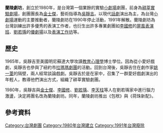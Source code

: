 {{unreferenced|time=2015-10-04T23:34:41+00:00}}
{{infobox Organization
|name             = 蘭陵劇坊
|original_name    = [[耕莘實驗劇場|耕莘實驗劇場]]
|image            = 
|image_border     = 
|size             = 
|border           = 
|caption          = 
|map              = 
|msize            = 
|mcaption         = 
|abbreviation     = 
|motto            = 
|formation        = 1980年
|founder          = 團長：[[金士傑|金士傑]]
|extinction       = 1991年
|type             = 
|status           = 
|purpose          = 
|location         = {{TWN}}
|region_served    = 
|membership       = 
|language         = 
|leader_title     = 
|leader_name      = 
|main_organ       = 
|parent_organization = 
|affiliations     = 
|num_staff        = 
|num_volunteers   = 
|budget           = 
|website          = 
|remarks          = 
}}

'''蘭陵劇坊'''，創立於1980年，是台灣第一個業餘的實驗[[小劇場|小劇場]]劇團，前身為[[耕莘實驗劇場|耕莘實驗劇場]]，創團團長為[[金士傑|金士傑]]，藝術指導為[[吳靜吉|吳靜吉]]。以現代[[話劇|話劇]]演出為主，為台灣[[小劇場|小劇場]]運動的主要推動者，蘭陵劇坊在1990年停止活動，1991年解散。蘭陵劇坊為台灣訓練出許多優秀的表演工作者，也衍生出許多專業劇團如[[李國修|李國修]]的[[屏風表演班|屏風表演班]]、[[劉若瑀|劉若瑀]]的[[優劇場|優劇場]]以及[[表演工作坊|表演工作坊]]等。

==歷史==
1965年，吳靜吉至美國明尼蘇達大學攻讀[[教育心理學|教育心理學]]博士學位。因為從小愛好戲劇，吳靜吉也參與了紐約市[[拉瑪瑪劇團|拉瑪瑪劇團]]的活動。回到台灣後，吳靜吉住在劇作家[[姚一葦|姚一葦]]的隔壁，兩人經常談論戲劇。吳靜吉於是在家中，召集了一群愛好戲劇演出的年輕人，教導他們演出方式，組織了耕莘實驗劇團。

1980年，吳靜吉與[[金士傑|金士傑]]、[[李國修|李國修]]、[[劉若瑀|劉若瑀]]、[[李天柱|李天柱]]等人在劉若瑀家中進行腦力激盪，決定將團名改為蘭陵劇坊。同年，蘭陵劇坊推出《包袱》與《荷珠新配》。

==參考資料==
{{reflist}}
{{Taiwan-org-stub}}

[[Category:台灣劇團|Category:台灣劇團]]
[[Category:1980年台灣建立|Category:1980年台灣建立]]
[[Category:1991年台灣廢除|Category:1991年台灣廢除]]